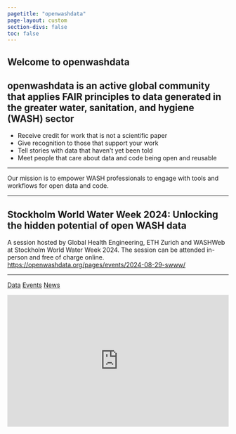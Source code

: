 ```yaml
---
pagetitle: "openwashdata"
page-layout: custom
section-divs: false
toc: false
---
```


::: {.hero-banner}

::: {.content-block}

# Welcome to openwashdata

## openwashdata is an active global community that applies FAIR principles to data generated in the greater water, sanitation, and hygiene (WASH) sector

- Receive credit for work that is not a scientific paper
- Give recognition to those that support your work
- Tell stories with data that haven't yet been told 
- Meet people that care about data and code being open and reusable

***

Our mission is to empower WASH professionals to engage with tools and workflows for open data and code.

*** 

::: {.callout-important}
## Stockholm World Water Week 2024: Unlocking the hidden potential of open WASH data
A session hosted by Global Health Engineering, ETH Zurich and WASHWeb at Stockholm World Water Week 2024. The session can be attended in-person and free of charge online.  <https://openwashdata.org/pages/events/2024-08-29-swww/>
:::

***

::: {.hero-buttons}
[Data](pages/gallery/data){.btn-action-primary .btn-action .btn .btn-success .btn-lg role="button"}
[Events](pages/events/){#btn-guide .btn-action .btn .btn-info .btn-lg role="button"}
[News](https://buttondown.email/openwashdata/archive){#btn-guide .btn-action .btn .btn-info .btn-lg role="button"}
::: 

:::

:::

::: {.content-block}

<iframe
scrolling="no"
style="width:100%!important;height:300px;border:0px !important"
src="https://buttondown.email/openwashdata?as_embed=true"
></iframe><br /><br />

:::

